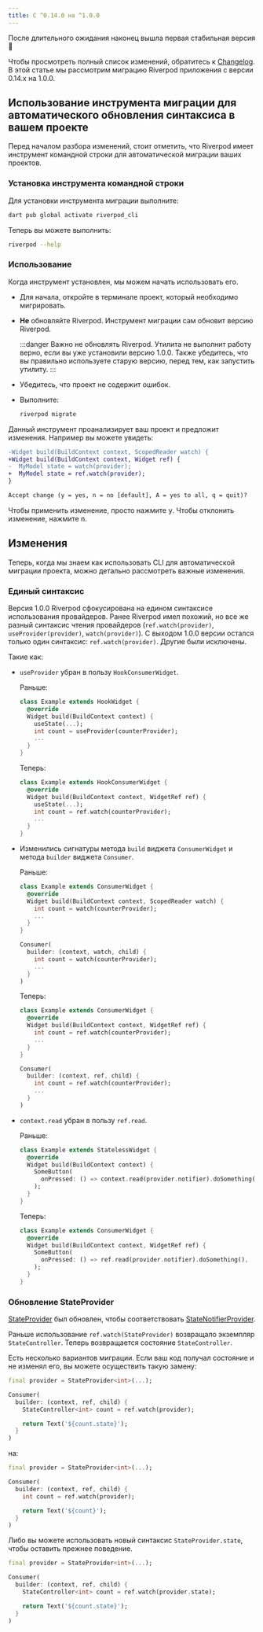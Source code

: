 ```yaml
---
title: С ^0.14.0 на ^1.0.0
---
```


После длительного ожидания наконец вышла первая стабильная версия 👏

Чтобы просмотреть полный список изменений, обратитесь к [Changelog](https://pub.dev/packages/flutter_riverpod/changelog#100).
В этой статье мы рассмотрим миграцию Riverpod приложения с версии 0.14.x на 1.0.0.

## Использование инструмента миграции для автоматического обновления синтаксиса в вашем проекте

Перед началом разбора изменений, стоит отметить, что Riverpod имеет
инструмент командной строки для автоматической миграции ваших проектов.

### Установка инструмента командной строки

Для установки инструмента миграции выполните:

```sh
dart pub global activate riverpod_cli
```

Теперь вы можете выполнить:

```sh
riverpod --help
```

### Использование

Когда инструмент установлен, мы можем начать использовать его.

- Для начала, откройте в терминале проект, который необходимо мигрировать.
- **Не** обновляйте Riverpod.
  Инструмент миграции сам обновит версию Riverpod.

  :::danger
  Важно не обновлять Riverpod.
  Утилита не выполнит работу верно, если вы уже установили версию 1.0.0.
  Также убедитесь, что вы правильно используете старую версию, перед тем, как
  запустить утилиту.
  :::

- Убедитесь, что проект не содержит ошибок.
- Выполните:
  ```sh
  riverpod migrate
  ```

Данный инструмент проанализирует ваш проект и предложит изменения.
Например вы можете увидеть:

```diff
-Widget build(BuildContext context, ScopedReader watch) {
+Widget build(BuildContext context, Widget ref) {
-  MyModel state = watch(provider);
+  MyModel state = ref.watch(provider);
}

Accept change (y = yes, n = no [default], A = yes to all, q = quit)?
```

Чтобы применить изменение, просто нажмите <kbd>y</kbd>.
Чтобы отклонить изменение, нажмите <kbd>n</kbd>.

## Изменения

Теперь, когда мы знаем как использовать CLI для автоматической миграции проекта,
можно детально рассмотреть важные изменения.

### Единый синтаксис

Версия 1.0.0 Riverpod сфокусирована на едином синтаксисе использования провайдеров.
Ранее Riverpod имел похожий, но все же разный синтаксис чтения провайдеров
(`ref.watch(provider)`, `useProvider(provider)`, `watch(provider)`).
С выходом 1.0.0 версии остался только один синтаксис: `ref.watch(provider)`.
Другие были исключены.

Такие как:

- `useProvider` убран в пользу `HookConsumerWidget`.

  Раньше:

  ```dart
  class Example extends HookWidget {
    @override
    Widget build(BuildContext context) {
      useState(...);
      int count = useProvider(counterProvider);
      ...
    }
  }
  ```

  Теперь:

  ```dart
  class Example extends HookConsumerWidget {
    @override
    Widget build(BuildContext context, WidgetRef ref) {
      useState(...);
      int count = ref.watch(counterProvider);
      ...
    }
  }
  ```

- Изменились сигнатуры метода `build` виджета `ConsumerWidget` и метода `builder` виджета `Consumer`.
 
  Раньше:

  ```dart
  class Example extends ConsumerWidget {
    @override
    Widget build(BuildContext context, ScopedReader watch) {
      int count = watch(counterProvider);
      ...
    }
  }

  Consumer(
    builder: (context, watch, child) {
      int count = watch(counterProvider);
      ...
    }
  )
  ```

  Теперь:

  ```dart
  class Example extends ConsumerWidget {
    @override
    Widget build(BuildContext context, WidgetRef ref) {
      int count = ref.watch(counterProvider);
      ...
    }
  }

  Consumer(
    builder: (context, ref, child) {
      int count = ref.watch(counterProvider);
      ...
    }
  )
  ```

- `context.read` убран в пользу `ref.read`.

  Раньше:

  ```dart
  class Example extends StatelessWidget {
    @override
    Widget build(BuildContext context) {
      SomeButton(
        onPressed: () => context.read(provider.notifier).doSomething(),
      );
    }
  }
  ```

  Теперь:

  ```dart
  class Example extends ConsumerWidget {
    @override
    Widget build(BuildContext context, WidgetRef ref) {
      SomeButton(
        onPressed: () => ref.read(provider.notifier).doSomething(),
      );
    }
  }
  ```

### Обновление StateProvider

[StateProvider] был обновлен, чтобы соответствовать [StateNotifierProvider].

Раньше использование `ref.watch(StateProvider)` возвращало экземпляр `StateController`.
Теперь возвращается состояние `StateController`.

Есть несколько вариантов миграции.
Если ваш код получал состояние и не изменял его, вы можете осуществить такую замену:

```dart
final provider = StateProvider<int>(...);

Consumer(
  builder: (context, ref, child) {
    StateController<int> count = ref.watch(provider);

    return Text('${count.state}');
  }
)
```

на:

```dart
final provider = StateProvider<int>(...);

Consumer(
  builder: (context, ref, child) {
    int count = ref.watch(provider);

    return Text('${count}');
  }
)
```

Либо вы можете использовать новый синтаксис `StateProvider.state`, чтобы оставить прежнее поведение.

```dart
final provider = StateProvider<int>(...);

Consumer(
  builder: (context, ref, child) {
    StateController<int> count = ref.watch(provider.state);

    return Text('${count.state}');
  }
)
```

[statenotifierprovider]: https://pub.dev/documentation/hooks_riverpod/3.0.0-dev.16/legacy/StateNotifierProvider-class.html
[stateprovider]: https://pub.dev/documentation/hooks_riverpod/3.0.0-dev.16/legacy/StateProvider-class.html
[statenotifier]: https://pub.dev/documentation/state_notifier/latest/state_notifier/StateNotifier-class.html

